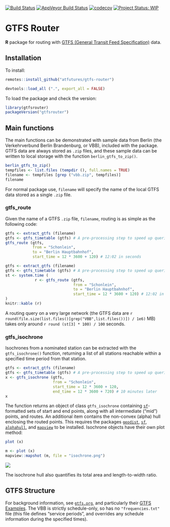 [![Build Status](https://travis-ci.org/ATFutures/gtfs-router.svg)](https://travis-ci.org/ATFutures/gtfs-router) 
[![AppVeyor Build Status](https://ci.appveyor.com/api/projects/status/github/ATFutures/gtfs-router?branch=master&svg=true)](https://ci.appveyor.com/project/ATFutures/gtfs-router)
[![codecov](https://codecov.io/gh/ATFutures/gtfs-router/branch/master/graph/badge.svg)](https://codecov.io/gh/ATFutures/gtfs-router)
[![Project Status: WIP](https://www.repostatus.org/badges/latest/wip.svg)](https://www.repostatus.org/#wip)



# GTFS Router

**R** package for routing with [GTFS (General Transit Feed
Specification)](https://developers.google.com/transit/gtfs/) data. 

## Installation

To install:
```r
remotes::install_github("atfutures/gtfs-router")
```
```r
devtools::load_all (".", export_all = FALSE)
```


To load the package and check the version:
```r
library(gtfsrouter)
packageVersion("gtfsrouter")
```

## Main functions

The main functions can be demonstrated with sample data from Berlin (the
Verkehrverbund Berlin Brandenburg, or VBB), included with the package. GTFS data
are always stored as `.zip` files, and these sample data can be written to local
storage with the function `berlin_gtfs_to_zip()`.
```r
berlin_gtfs_to_zip()
tempfiles <- list.files (tempdir (), full.names = TRUE)
filename <- tempfiles [grep ("vbb.zip", tempfiles)]
filename
```
For normal package use, `filename` will specify the name of the local GTFS data
stored as a single `.zip` file. 

### gtfs_route

Given the name of a GTFS `.zip` file, `filename`, routing is as simple as the
following code:
```r
gtfs <- extract_gtfs (filename)
gtfs <- gtfs_timetable (gtfs) # A pre-processing step to speed up queries
gtfs_route (gtfs,
            from = "Schonlein",
            to = "Berlin Hauptbahnhof",
            start_time = 12 * 3600 + 120) # 12:02 in seconds
```
```r
gtfs <- extract_gtfs (filename)
gtfs <- gtfs_timetable (gtfs) # A pre-processing step to speed up queries
st <- system.time (
             r <- gtfs_route (gtfs,
                              from = "Schonlein",
                              to = "Berlin Hauptbahnhof",
                              start_time = 12 * 3600 + 120) # 12:02 in seconds
)
knitr::kable (r)
```

A routing query on a very large network (the GTFS data are
`r round(file.size(list.files()[grep("VBB",list.files())]) / 1e6)` MB) takes
only around `r round (st[3] * 100) / 100` seconds.

### gtfs_isochrone

Isochrones from a nominated station can be extracted with the `gtfs_isochrone()`
function, returning a list of all stations reachable within a specified time
period from that station.
```r
gtfs <- extract_gtfs (filename)
gtfs <- gtfs_timetable (gtfs) # A pre-processing step to speed up queries
x <- gtfs_isochrone (gtfs,
                     from = "Schonlein",
                     start_time = 12 * 3600 + 120,
                     end_time = 12 * 3600 + 720) # 10 minutes later
x
```

The function returns an object of class `gtfs_isochrone` containing
[`sf`](https://github.com/r-spatial/sf)-formatted sets of start and end points,
along with all intermediate ("mid") points, and routes. An additional item
contains the non-convex (alpha) hull enclosing the routed points.
This requires the packages
[`geodist`](https://github.com/hypertidy/geodist), 
[`sf`](https://cran.r-project.org/package=sf),
[`alphahull`](https://cran.r-project.org/package=alphahull), and
[`mapview`](https://cran.r-project.org/package=mapview) to be installed.
Isochrone objects have their own plot method:
```r
plot (x)
```
```r
m <- plot (x)
mapview::mapshot (m, file = "isochrone.png")
```
![](isochrone.png)

The isochrone hull also quantifies its total area and length-to-width ratio.




## GTFS Structure

For background information, see [`gtfs.org`](http://gtfs.org), and particularly
their [GTFS
Examples](https://docs.google.com/document/d/16inL5BVcM1aU-_DcFJay_tC6Ni0wPa0nvQEstueG5k4/edit).
The VBB is strictly schedule-only, so has no `"frequencies.txt"` file (this file
defines "service periods", and overrides any schedule information during the
specified times).

